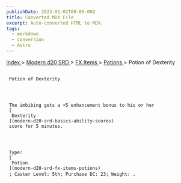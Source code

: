 ```yaml
---
publishDate: 2023-01-02T00:00:00Z
title: Converted MDX File
excerpt: Auto-converted HTML to MDX.
tags:
  - markdown
  - conversion
  - Astro
---
```







[
      Index
     ](-index)
     >
     [
      Modern d20 SRD
     ](modern-d20-srd-index)
     >
     [
      FX Items
     ](modern-d20-srd-fx-items-index)
     >
     [
      Potions
     ](modern-d20-srd-fx-items-potions)
     > Potion of Dexterity
    





## 
     Potion of Dexterity
    



     The imbibing gets a +5 enhancement bonus to his or her
     [
      Dexterity
     ](modern-d20-srd-basics-ability-scores)
     score for 5 minutes.
    



     Type:
     [
      Potion
     ](modern-d20-srd-fx-items-potions)
     ; Caster Level: 5th; Purchase DC: 23; Weight: .
    




